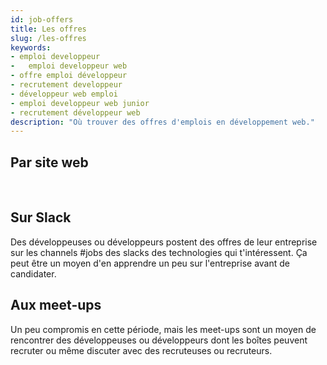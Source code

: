 ```yaml
---
id: job-offers
title: Les offres
slug: /les-offres
keywords:
- emploi developpeur
-	emploi developpeur web
- offre emploi développeur
- recrutement developpeur
- développeur web emploi
- emploi developpeur web junior
- recrutement développeur web
description: "Où trouver des offres d'emplois en développement web."
---
```



## Par site web

<div class="container">
  <HorizontalCard
    src='/img/find_a_job/job_offers/talent_io.png'
    alt='Logo Talent.io'
    href='https://www.talent.io/p/fr-fr/home'
    title='Talent.io'
    description="Création d'un profil sur le site puis les boîtes contactent les candidates ou candidats."
  />

  <HorizontalCard
    src='/img/find_a_job/job_offers/wttj.jpg'
    alt='Logo Welcome To The Jungle'
    href='https://www.welcometothejungle.com/fr/jobs'
    title='Welcome To The Jungle'
    description="Possibilité de filtrer les offres par localisation, secteur d'activités, type de contrat, niveau d'expérience, nombre de salariés, télétravail... Sur chaque offre il est possible d'accéder à la page de l'entreprise avec une présentation de l'équipe et de la tech."
  />
</div><br/>

## Sur Slack
Des développeuses ou développeurs postent des offres de leur entreprise sur les channels #jobs des slacks des technologies qui t'intéressent. Ça peut être un moyen d'en apprendre un peu sur l'entreprise avant de candidater.

<div class="container">
  <div class="row">
    <div class="col col--4">
      <Avatar 
        src='/img/find_a_job/job_offers/paris_rb.jpeg'
        alt='Logo Paris.rb'
        href='https://parisrb-slack-invite.herokuapp.com/'
        title='Paris.rb'
      />
    </div>
  </div>
</div>

## Aux meet-ups
Un peu compromis en cette période, mais les meet-ups sont un moyen de rencontrer des développeuses ou développeurs dont les boîtes peuvent recruter ou même discuter avec des recruteuses ou recruteurs.

<div class="container">
  <div class="row">
    <div class="col col--4">
      <Avatar 
        src='/img/find_a_job/job_offers/paris_rb.jpeg'
        alt='Logo Paris.rb'
        href='https://www.meetup.com/fr-FR/parisrb/'
        title='Paris.rb'
      />
    </div>
    <div class="col col--4">
      <Avatar 
        src='/img/find_a_job/job_offers/paris_js.png'
        alt='Logo ParisJS'
        href='https://www.meetup.com/fr-FR/Paris-js/'
        title='ParisJS'
      />
    </div>
  </div>
</div>
